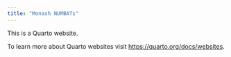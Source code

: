 ```yaml
---
title: "Monash NUMBATs"
---
```


This is a Quarto website.

To learn more about Quarto websites visit <https://quarto.org/docs/websites>.
